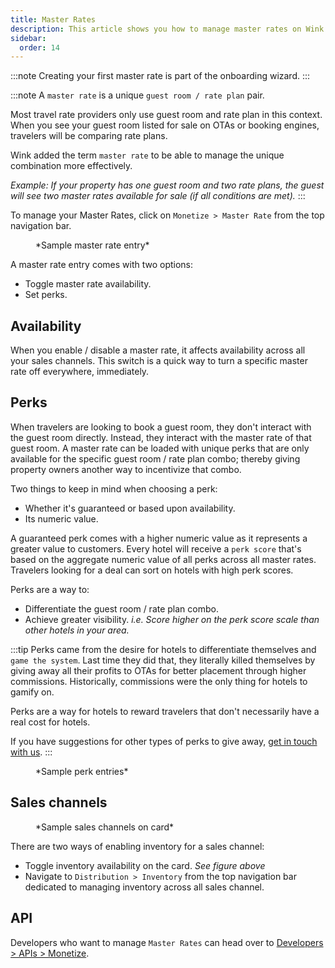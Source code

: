 ```yaml
---
title: Master Rates
description: This article shows you how to manage master rates on Wink.
sidebar:
  order: 14
---
```



:::note
Creating your first master rate is part of the onboarding wizard.
:::

:::note
A `master rate` is a unique `guest room / rate plan` pair.

Most travel rate providers only use guest room and rate plan in this context. When you see your guest room listed for sale on OTAs or booking engines, travelers will be comparing rate plans.

Wink added the term `master rate` to be able to manage the unique combination more effectively.

*Example: If your property has one guest room and two rate plans, the guest will see two master rates available for sale (if all conditions are met).*
:::

To manage your Master Rates, click on `Monetize > Master Rate` from the top navigation bar.

<figure>
<CloudinaryImage 
      width="350"
      height="484"
      resize="scale"
      quality="best"
      alt="Master Rate"
      src="academy/master-rate" 
      errorImage="noimage_opaque_nyrtl0.png"
    />
    <figcaption>*Sample master rate entry*</figcaption>
</figure>

A master rate entry comes with two options:

- Toggle master rate availability.
- Set perks.

## Availability

When you enable / disable  a master rate, it affects availability across all your sales channels. This switch is a quick way to turn a specific master rate off everywhere, immediately.

## Perks

When travelers are looking to book a guest room, they don't interact with the guest room directly. Instead, they interact with the master rate of that guest room.
A master rate can be loaded with unique perks that are only available for the specific guest room / rate plan combo; thereby giving property owners another way to incentivize that combo. 

Two things to keep in mind when choosing a perk: 

- Whether it's guaranteed or based upon availability.
- Its numeric value.

A guaranteed perk comes with a higher numeric value as it represents a greater value to customers. 
Every hotel will receive a `perk score` that's based on the aggregate numeric value of all perks across all master rates.
Travelers looking for a deal can sort on hotels with high perk scores. 

Perks are a way to:

- Differentiate the guest room / rate plan combo.
- Achieve greater visibility. *i.e. Score higher on the perk score scale than other hotels in your area.*

:::tip
Perks came from the desire for hotels to differentiate themselves and `game the system`. 
Last time they did that, they literally killed themselves by giving away all their profits to OTAs for better placement through higher commissions. 
Historically, commissions were the only thing for hotels to gamify on.

Perks are a way for hotels to reward travelers that don't necessarily have a real cost for hotels.

If you have suggestions for other types of perks to give away, [get in touch with us](mailto:hi@wink.travel).
:::

<figure>
<CloudinaryImage 
      width="700"
      height="263"
      resize="scale"
      quality="best"
      alt="Perks"
      src="academy/perks" 
      errorImage="noimage_opaque_nyrtl0.png"
    />
    <figcaption>*Sample perk entries*</figcaption>
</figure>

## Sales channels

<figure>
<CloudinaryImage 
      width="350"
      height="368"
      resize="scale"
      quality="best"
      alt="Sales channels"
      src="academy/sales-channels-card" 
      errorImage="noimage_opaque_nyrtl0.png"
    />
    <figcaption>*Sample sales channels on card*</figcaption>
</figure>

There are two ways of enabling inventory for a sales channel:

- Toggle inventory availability on the card. *See figure above*
- Navigate to `Distribution > Inventory` from the top navigation bar dedicated to managing inventory across all sales channel.

## API

Developers who want to manage `Master Rates` can head over to [Developers > APIs > Monetize](/developer/apis/#monetize-api).